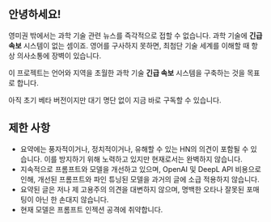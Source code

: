 
<CallToAction />

## 안녕하세요!

영미권 밖에서는 과학 기술 관련 뉴스를 즉각적으로 접할 수 없습니다.
과학 기술에 **긴급 속보** 시스템이 없는 셈이죠.
영어를 구사하지 못하면, 최첨단 기술 세계를 이해할 때 항상 의사소통에 장벽이 있습니다.


<Callout type="info" emoji="🗞">

이 프로젝트는 언어와 지역을 초월한 과학 기술 **긴급 속보** 시스템을 구축하는 것을 목표로 합니다.

</Callout>

아직 초기 베타 버전이지만 대기 명단 없이 지금 바로 구독할 수 있습니다.

## 제한 사항

- 요약에는 풍자적이거나, 정치적이거나, 유해할 수 있는 HN의 의견이 포함될 수 있습니다. 이를 방지하기 위해 노력하고 있지만 현재로서는 완벽하지 않습니다.
- 지속적으로 프롬프트와 모델을 개선하고 있으며, OpenAI 및 DeepL API 비용으로 인해, 개선된 프롬프트와 파인 튜닝된 모델을 과거의 글에 소급 적용하지 않습니다.
- 요약된 글은 저나 제 고용주의 의견을 대변하지 않으며, 명백한 오타나 잘못된 포매팅이 아닌 한 손대지 않습니다.
- 현재 모델은 프롬프트 인젝션 공격에 취약합니다.
